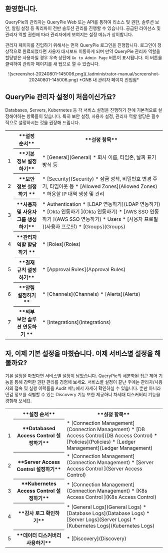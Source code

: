 ## 환영합니다.

QueryPie의 관리자는 QueryPie Web 또는 API를 통하여 리소스 및 권한, 솔루션 보안, 알림 설정 등 쿼리파이 전반 솔루션 관리를 진행할 수 있습니다. 공급된 라이선스 및 관리자 역할 권한에 따라 관리자에게 보여지는 설정 메뉴가 상이합니다.

관리자 페이지를 진입하기 위해서는 먼저 QueryPie 로그인을 진행합니다. 로그인이 정상적으로 완료되었다면 사용자 대시보드 이동하게 되며 만약 QueryPie 관리자 역할을 할당받은 사용자일 경우 우측 상단에 `Go to Admin Page` 버튼이 표시됩니다. 이 버튼을 클릭하여 관리자 페이지를 새 탭으로 열 수 있습니다.
<p align="center">
![screenshot-20240801-145006.png](./administrator-manual/screenshot-20240801-145006.png)
*GNB 내 관리자 페이지 진입점*
</p>


## QueryPie 관리자 설정이 처음이신가요?

Databases, Servers, Kubernetes 등 각 서비스 설정을 진행하기 전에 기본적으로 설정해야하는 항목들이 있습니다. 특히 보안 설정, 사용자 설정, 관리자 역할 할당은 필수적으로 설정하시는 것을 권장해 드립니다.
<table data-table-width="760" data-layout="default" local-id="96d34ea4-8772-49af-9ba2-14ea36b1f3e1">
<colgroup>
<col/>
<col/>
<col/>
</colgroup>
<tbody>
<tr>
<th class="numberingColumn">
</th>
<th data-highlight-colour="var(--ds-background-accent-gray-subtlest, #F4F5F7)">
**설정 순서**
</th>
<th data-highlight-colour="var(--ds-background-accent-gray-subtlest, #F4F5F7)">
**설정 항목**
</th>
</tr>
<tr>
<td class="numberingColumn">
1
</td>
<th>
**기본 정보 설정하기**
</th>
<td>
* [General](General) 
    * 회사 이름, 타임존, 날짜 표기 방식 등
</td>
</tr>
<tr>
<td class="numberingColumn">
2
</td>
<th>
**보안 정보 설정하기 **
</th>
<td>
* [Security](Security) 
    * 잠금 정책, 비밀번호 변경 주기, 타임아웃 등
* [Allowed Zones](Allowed Zones) 
    * 허용할 IP 대역 생성 및 관리
</td>
</tr>
<tr>
<td class="numberingColumn">
3
</td>
<th>
**사용자 및 사용자 그룹 생성하기**
</th>
<td>
* Authentication 
    * [LDAP 연동하기](LDAP 연동하기)
    * [Okta 연동하기 ](Okta 연동하기)
    * [AWS SSO 연동하기 ](AWS SSO 연동하기)
* Users 
    * [사용자 프로필 ](사용자 프로필)
* [Groups](Groups) 
</td>
</tr>
<tr>
<td class="numberingColumn">
4
</td>
<th>
**관리자 역할 할당하기 **
</th>
<td>
* [Roles](Roles)
</td>
</tr>
<tr>
<td class="numberingColumn">
5
</td>
<th>
**결재 규칙 설정하기**
</th>
<td>
* [Approval Rules](Approval Rules)
</td>
</tr>
<tr>
<td class="numberingColumn">
6
</td>
<th>
**알림 설정하기**
</th>
<td>
* [Channels](Channels)
* [Alerts](Alerts)
</td>
</tr>
<tr>
<td class="numberingColumn">
7
</td>
<th>
**외부 보안 솔루션 연동하기 **
</th>
<td>
* [Integrations](Integrations)
</td>
</tr>
</tbody>
</table>


## 자, 이제 기본 설정을 마쳤습니다. 이제 서비스별 설정을 해볼까요?

기본 설정을 마쳤다면 서비스별 설정이 남았습니다. QueryPie의 세분화된 접근 제어 기능을 통해 강력한 권한 관리를 경험해 보세요. 서비스별 설정이 끝난 후에는 관리자/사용자의 접속 및 실행 이력들을 Audit 메뉴에서 자세히 확인하실 수 있습니다. 뿐만 아니라 민감 정보를 식별할 수 있는 Discovery 기능 또한 제공하니 차세대 디스커버리 기능을 경험해 보세요.
<table data-table-width="760" data-layout="default" local-id="1c770267-da7f-48dc-b1e3-817744eeec38">
<colgroup>
<col/>
<col/>
<col/>
</colgroup>
<tbody>
<tr>
<th class="numberingColumn">
</th>
<th data-highlight-colour="var(--ds-background-accent-gray-subtlest, #F4F5F7)">
**설정 순서**
</th>
<th data-highlight-colour="var(--ds-background-accent-gray-subtlest, #F4F5F7)">
**설정 항목**
</th>
</tr>
<tr>
<td class="numberingColumn">
1
</td>
<th>
**Databased Access Control 설정하기**
</th>
<td>
* [Connection Management](Connection Management)
* [DB Access Control](DB Access Control)
* [Policies](Policies)
* [Ledger Management](Ledger Management)
</td>
</tr>
<tr>
<td class="numberingColumn">
2
</td>
<th>
**Server Access Control 설정하기**
</th>
<td>
* [Connection Management](Connection Management)
* [Server Access Control ](Server Access Control)
</td>
</tr>
<tr>
<td class="numberingColumn">
3
</td>
<th>
**Kubernetes Access Control 설정하기**
</th>
<td>
* [Connection Management](Connection Management)
* [K8s Access Control ](K8s Access Control)
</td>
</tr>
<tr>
<td class="numberingColumn">
4
</td>
<th>
**감사 로그 확인하기**
</th>
<td>
* [General Logs](General Logs)
* [Database Logs](Database Logs)
* [Server Logs](Server Logs)
* [Kubernetes Logs](Kubernetes Logs)
</td>
</tr>
<tr>
<td class="numberingColumn">
5
</td>
<th>
**데이터 디스커버리 사용하기**
</th>
<td>
* [Discovery](Discovery)
</td>
</tr>
</tbody>
</table>



